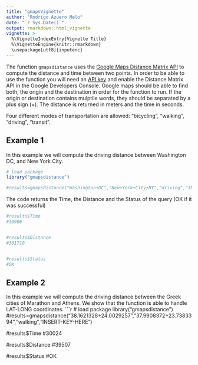 ```yaml
---
title: "gmapsVignette"
author: "Rodrigo Azuero Melo"
date: "`r Sys.Date()`"
output: rmarkdown::html_vignette
vignette: >
  %\VignetteIndexEntry{Vignette Title}
  %\VignetteEngine{knitr::rmarkdown}
  \usepackage[utf8]{inputenc}
---
```


The function `gmapsdistance` uses the [Google Maps Distance Matrix API](https://developers.google.com/maps/documentation/distance-matrix/intro?hl=en) to compute the distance and time between two points. In order to be able to use the function you will need an [API key](https://developers.google.com/maps/documentation/distance-matrix/get-api-key#key) and enable the Distance Matrix API in the Google Developers Console. Google maps should be able to find both, the origin and the destination in order for the function to run. If the origin or destination contains mulptile words, they should be separated by a plus sign (+). The distance is returned in meters and the time in seconds. 

Four different modes of transportation are allowed: "bicycling", "walking", "driving", "transit". 

## Example 1

In this example we will compute the driving distance between Washington DC, and New York City. 

```r
# load package
library("gmapsdistance")

#results=gmapsdistance("Washington+DC","New+York+City+NY","driving","INSERT-KEY-HERE")


``` 
The code returns the Time, the Distance and the Status of the query (OK if it was successful)
```r
#results$Time
#13906


#results$Distance
#361710


#results$Status
#OK


``` 
## Example 2

In this example we will compute the driving distance between the Greek cities of 
Marathon and Athens. We show that the function is able to handle LAT-LONG coordinates. 
```r
# load package
library("gmapsdistance")
#results=gmapsdistance("38.1621328+24.0029257","37.9908372+23.7383394","walking","INSERT-KEY-HERE")

#results$Time
#30024


#results$Distance
#39507


#results$Status
#OK

